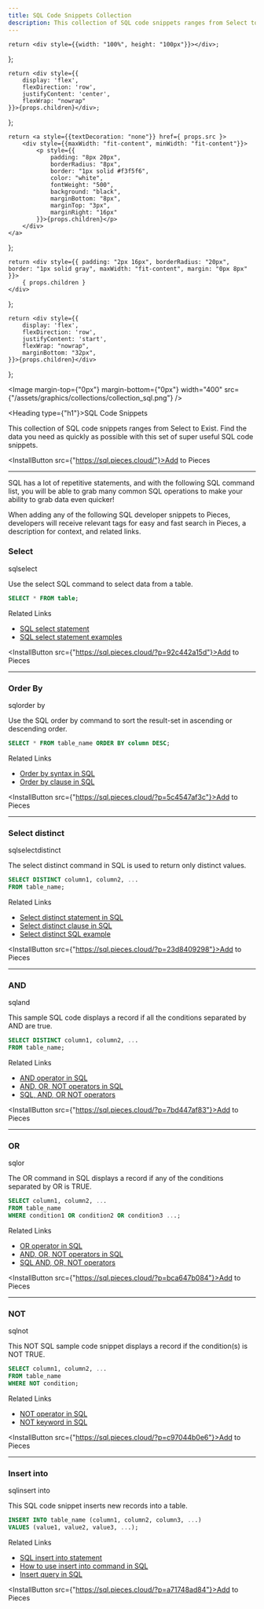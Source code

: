 ```yaml
---
title: SQL Code Snippets Collection
description: This collection of SQL code snippets ranges from Select to Exist. Find the data you need as quickly as possible with this set of super useful SQL code snippets.
---
```


<link rel="canonical" href="https://code.pieces.app/collections/sql" />

    return <div style={{width: "100%", height: "100px"}}></div>;
};

    return <div style={{
        display: 'flex',
        flexDirection: 'row',
        justifyContent: 'center',
        flexWrap: "nowrap"
    }}>{props.children}</div>;
};

    return <a style={{textDecoration: "none"}} href={ props.src }>
        <div style={{maxWidth: "fit-content", minWidth: "fit-content"}}>
            <p style={{
                padding: "8px 20px",
                borderRadius: "8px",
                border: "1px solid #f3f5f6",
                color: "white",
                fontWeight: "500",
                background: "black",
                marginBottom: "8px",
                marginTop: "3px",
                marginRight: "16px"
            }}>{props.children}</p>
        </div>
    </a>
};

    return <div style={{ padding: "2px 16px", borderRadius: "20px", border: "1px solid gray", maxWidth: "fit-content", margin: "0px 8px" }}>
        { props.children }
    </div>
};

    return <div style={{
        display: 'flex',
        flexDirection: 'row',
        justifyContent: 'start',
        flexWrap: "nowrap",
        marginBottom: "32px",
    }}>{props.children}</div>
};

<HeaderSpacer></HeaderSpacer>

<Image margin-top={"0px"} margin-bottom={"0px"} width="400" src={"/assets/graphics/collections/collection_sql.png"} />

<Heading type={"h1"}>SQL Code Snippets</Heading>

This collection of SQL code snippets ranges from Select to Exist. Find the data you need as quickly as possible with this set of super useful SQL code snippets.

<InstallButton src={"https://sql.pieces.cloud/"}>Add to Pieces</InstallButton>

<HeaderSpacer></HeaderSpacer>

---

<HeaderSpacer></HeaderSpacer>

SQL has a lot of repetitive statements, and with the following SQL command list, you will be able to grab many common SQL operations to make your ability to grab data even quicker!

When adding any of the following SQL developer snippets to Pieces, developers will receive relevant tags for easy and fast search in Pieces, a description for context, and related links.

### Select

<GridFlexRow>
    <Tag>sql</Tag><Tag>select</Tag>
</GridFlexRow>

Use the select SQL command to select data from a table.

```sql
SELECT * FROM table;
```

Related Links

- [SQL select statement](https://www.w3schools.com/sql/sql_select.asp)
- [SQL select statement examples](https://www.techonthenet.com/sql/select.php)

<InstallButton src={"https://sql.pieces.cloud/?p=92c442a15d"}>Add to Pieces</InstallButton>

---

### Order By

<GridFlexRow>
    <Tag>sql</Tag><Tag>order by</Tag>
</GridFlexRow>

Use the SQL order by command to sort the result-set in ascending or descending order.

```sql
SELECT * FROM table_name ORDER BY column DESC;
```

Related Links

- [Order by syntax in SQL](https://www.freecodecamp.org/news/ascending-order-with-sql-order-by/)
- [Order by clause in SQL](https://www.tutorialspoint.com/sql/sql-order-by.htm)

<InstallButton src={"https://sql.pieces.cloud/?p=5c4547af3c"}>Add to Pieces</InstallButton>

---

### Select distinct

<GridFlexRow>
    <Tag>sql</Tag><Tag>select</Tag><Tag>distinct</Tag>
</GridFlexRow>

The select distinct command in SQL is used to return only distinct values.

```sql
SELECT DISTINCT column1, column2, ...
FROM table_name;
```

Related Links

- [Select distinct statement in SQL](https://www.w3schools.com/sql/sql_distinct.asp)
- [Select distinct clause in SQL](https://www.sqlservertutorial.net/sql-server-basics/sql-server-select-distinct/)
- [Select distinct SQL example](https://www.mssqltips.com/sqlservertip/6810/sql-select-distinct-examples/)

<InstallButton src={"https://sql.pieces.cloud/?p=23d8409298"}>Add to Pieces</InstallButton>

---

### AND

<GridFlexRow>
    <Tag>sql</Tag><Tag>and</Tag>
</GridFlexRow>

This sample SQL code displays a record if all the conditions separated by AND are true.

```sql
SELECT DISTINCT column1, column2, ...
FROM table_name;
```

Related Links

- [AND operator in SQL](https://mode.com/sql-tutorial/sql-and-operator/)
- [AND, OR, NOT operators in SQL](https://www.w3schools.com/sql/sql_and_or.asp)
- [SQL, AND, OR NOT operators](https://www.geeksforgeeks.org/sql-and-and-or-operators/)

<InstallButton src={"https://sql.pieces.cloud/?p=7bd447af83"}>Add to Pieces</InstallButton>

---

### OR

<GridFlexRow>
    <Tag>sql</Tag><Tag>or</Tag>
</GridFlexRow>

The OR command in SQL displays a record if any of the conditions separated by OR is TRUE.

```sql
SELECT column1, column2, ...
FROM table_name
WHERE condition1 OR condition2 OR condition3 ...;
```

Related Links

- [OR operator in SQL](https://mode.com/sql-tutorial/sql-or-operator/)
- [AND, OR, NOT operators in SQL](https://www.w3schools.com/sql/sql_and_or.asp)
- [SQL AND, OR, NOT operators](https://www.geeksforgeeks.org/sql-and-and-or-operators/)

<InstallButton src={"https://sql.pieces.cloud/?p=bca647b084"}>Add to Pieces</InstallButton>

---

### NOT

<GridFlexRow>
    <Tag>sql</Tag><Tag>not</Tag>
</GridFlexRow>

This NOT SQL sample code snippet displays a record if the condition(s) is NOT TRUE.

```sql
SELECT column1, column2, ...
FROM table_name
WHERE NOT condition;
```

Related Links

- [NOT operator in SQL](https://mode.com/sql-tutorial/sql-not-operator/)
- [NOT keyword in SQL](https://www.w3schools.com/mysql/mysql_insert.asp)

<InstallButton src={"https://sql.pieces.cloud/?p=c97044b0e6"}>Add to Pieces</InstallButton>

---

### Insert into

<GridFlexRow>
    <Tag>sql</Tag><Tag>insert into</Tag>
</GridFlexRow>

This SQL code snippet inserts new records into a table.

```sql
INSERT INTO table_name (column1, column2, column3, ...)
VALUES (value1, value2, value3, ...);
```

Related Links

- [SQL insert into statement](https://www.w3schools.com/mysql/mysql_insert.asp)
- [How to use insert into command in SQL](https://www.freecodecamp.org/news/insert-into-sql-how-to-insert-into-a-table-query-example-statement/)
- [Insert query in SQL](https://www.tutorialspoint.com/sql/sql-insert-query.htm)

<InstallButton src={"https://sql.pieces.cloud/?p=a71748ad84"}>Add to Pieces</InstallButton>



